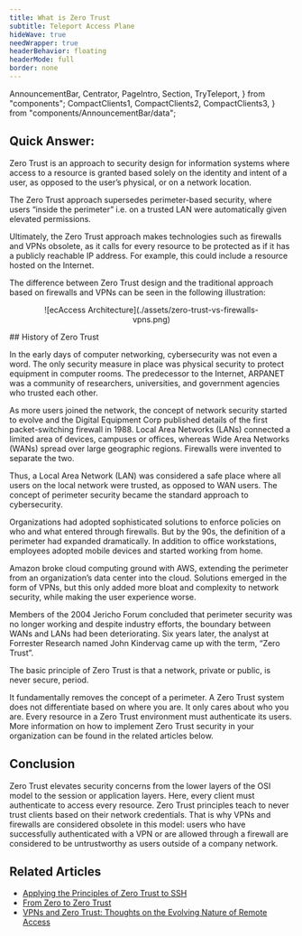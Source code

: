 ```yaml
---
title: What is Zero Trust
subtitle: Teleport Access Plane
hideWave: true
needWrapper: true
headerBehavior: floating
headerMode: full
border: none
---
```


  AnnouncementBar,
  Centrator,
  PageIntro,
  Section,
  TryTeleport,
} from "components";
  CompactClients1,
  CompactClients2,
  CompactClients3,
} from "components/AnnouncementBar/data";

<Section bg="grayWave" borderBottom="light-gray">
  <Centrator py={3}>
    <PageIntro
      title="What is Zero Trust"
      subtitle="Teleport Access Plane"
      description="Zero Trust is an approach to security design for information systems where access to a resource is granted based solely on the identity and intent of a user, as opposed to the user’s physical, or on a network location."
      width="100%"
      verticalResponsive={false}
      renderSmallHeading={true}
    />
  </Centrator>
</Section>

<Centrator maxWidth="960px">
<Section bg="flatWhite" lineHeight="lg">

## Quick Answer:

Zero Trust is an approach to security design for information systems where access to a resource is granted based solely on the identity and intent of a user, as opposed to the user’s physical, or on a network location.

The Zero Trust approach supersedes perimeter-based security, where users “inside the perimeter” i.e. on a trusted LAN were automatically given elevated permissions.

Ultimately, the Zero Trust approach makes technologies such as firewalls and VPNs obsolete, as it calls for every resource to be protected as if it has a publicly reachable IP address. For example, this could include a resource hosted on the Internet.

The difference between Zero Trust design and the traditional approach based on firewalls and VPNs can be seen in the following illustration:

<Figure align="center">
  ![ecAccess Architecture](./assets/zero-trust-vs-firewalls-vpns.png)
</Figure>
## History of Zero Trust

In the early days of computer networking, cybersecurity was not even a word. The only security measure in place was physical security to
protect equipment in computer rooms. The predecessor to the Internet, ARPANET was
a community of researchers, universities, and government agencies who trusted each
other.

As more users joined the network, the concept of network security started to evolve and the Digital Equipment Corp published details of the first packet-switching firewall in 1988. Local Area Networks (LANs) connected a limited area of devices, campuses or offices, whereas Wide Area Networks (WANs) spread over large geographic regions. Firewalls were invented to separate the two.

Thus, a Local Area Network (LAN) was considered a safe place where all users on the local network were trusted, as opposed to WAN users. The concept of perimeter security became the standard approach to cybersecurity.

Organizations had adopted sophisticated solutions to enforce policies on who and what entered through firewalls. But by the 90s, the definition of a perimeter had expanded dramatically. In addition to office workstations, employees adopted mobile devices and started working from home.

Amazon broke cloud computing ground with AWS, extending the perimeter from an organization’s data center into the cloud. Solutions emerged in the form of VPNs, but this only added more bloat and complexity to network security, while making the user experience worse.

Members of the 2004 Jericho Forum concluded that perimeter security was no longer working and despite industry efforts, the boundary between WANs and LANs had been deteriorating. Six years later, the analyst at Forrester Research named John Kindervag came up with the term, “Zero Trust”.

The basic principle of Zero Trust is that a network, private or public, is never secure, period.

It fundamentally removes the concept of a perimeter. A Zero Trust system does not differentiate based on where you are. It only cares about who you are. Every resource in a Zero Trust environment must authenticate its users. More information on how to implement Zero Trust security in your organization can be found in the related articles below.

## Conclusion

Zero Trust elevates security concerns from the lower layers of the OSI model to the session or application layers. Here, every client must authenticate to access every resource. Zero Trust principles teach to never trust clients based on their network credentials. That is why VPNs and firewalls are considered obsolete in this model: users who have successfully authenticated with a VPN or are allowed through a firewall are considered to be untrustworthy as users outside of a company network.

## Related Articles

- [Applying the Principles of Zero Trust to SSH](https://goteleport.com/blog/applying-principles-of-zero-trust-to-ssh/)
- [From Zero to Zero Trust](https://goteleport.com/blog/zero-to-zero-trust/)
- [VPNs and Zero Trust: Thoughts on the Evolving Nature of Remote Access](https://goteleport.com/blog/vpns-and-zero-trust-thoughts-on-the-evolving-nature-of-remote-access/)

</Section>
</Centrator>

<Section bg="flatWhite" px={10} py={10}>
  <AnnouncementBar
    caseStudy
    title
    rows={[CompactClients1, CompactClients2, CompactClients3]}
  />
</Section>
<TryTeleport />
